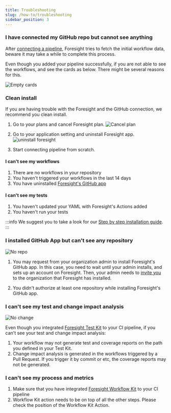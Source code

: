 ```yaml
---
title: Troubleshooting
slug: /how-to/troubleshooting
sidebar_position: 3
---
```


### I have connected my GitHub repo but cannot see anything
After [connecting a pipeline](/step-by-step-guide), Foresight tries to fetch the initial workflow data, beware it may take a while to complete this process.

Even though you added your pipeline successfully, if you are not able to see the workflows, and see the cards as below. There might be several reasons for this. 

![Empty cards](/img/others/empty-cards.png)

### Clean install
If you are having trouble with the Foresight and the GitHub connection, we recommend you clean install. 
1. Go to your plans and cancel Foresight plan.
![Cancel plan](/img/others/cancel-plan.gif)

2. Go to your application setting and uninstall Foresight app.
![uninstall foresight](/img/others/uninstall-foresight.png)

3. Start connecting pipeline from scratch.

#### I can't see my workflows
1. There are no workflows in your repository
2. You haven't triggered your workflows in the last 14 days
3. You have uninstalled [Foresight's GitHub app](https://github.com/marketplace/thundra-foresight)

#### I can't see my tests
1. You haven't updated your YAML with Foresight's Actions added
2. You haven't run your tests

:::info
We suggest you to take a look for our [Step by step installation guide](/step-by-step-guide).
:::

### I installed GitHub App but can't see any repository

![No repo](/img/others/no-repo.png)

1. You may request from your organization admin to install Foresight's GitHub app. In this case, you need to wait until your admin installs, and sets up an account
on Foresight. Then, your admin needs to [invite you](/features/team-management) to the organization that Foresight has installed.

2. You didn't authorize at least one repository while installing Foresight's GitHub app.


### I can't see my test and change impact analysis

![No change](/img/others/no-change-test.png)

Even though you integrated [Foresight Test Kit](https://github.com/runforesight/foresight-test-kit-action) to your CI pipeline, if you can't see your test and change impact analysis:

1. Your workflow may not generate test and coverage reports on the path you defined in your Test Kit.
2. Change impact analysis is generated in the workflows triggered by a Pull Request. If you trigger it by commit or etc, the coverage reports may not be generated.  

### I can't see my process and metrics

1. Make sure that you have integrated [Foresight Workflow Kit](https://github.com/runforesight/foresight-workflow-kit-action) to your CI pipeline
2. Workflow Kit action needs to be on top of all the other steps. Please check the position of the Workflow Kit Action.